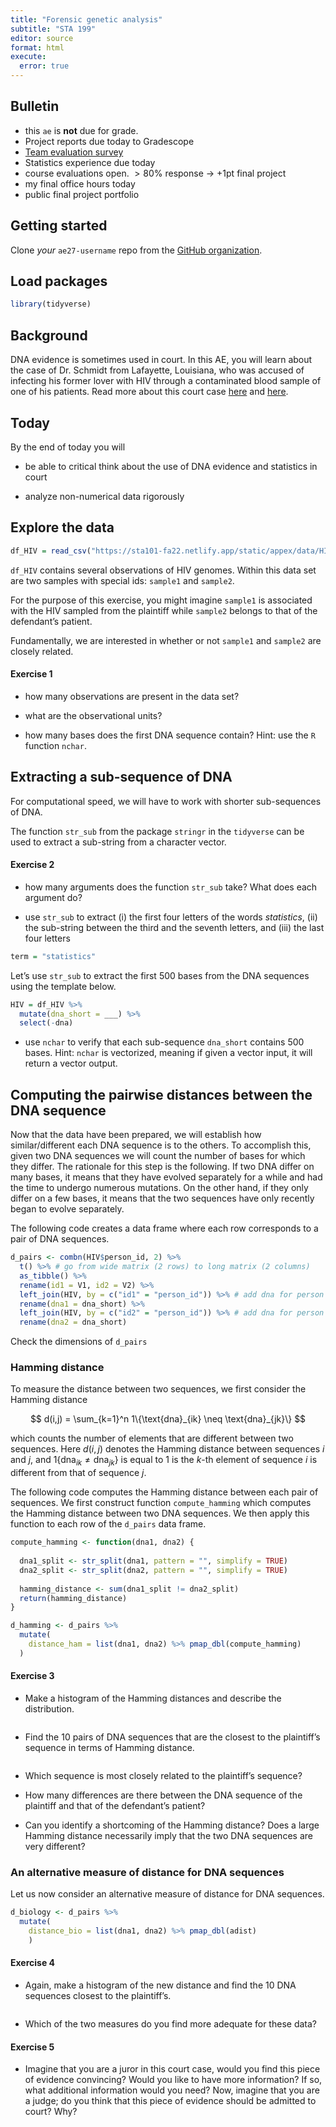 ```yaml
---
title: "Forensic genetic analysis"
subtitle: "STA 199"
editor: source
format: html
execute:
  error: true
---
```


## Bulletin

- this `ae` is **not** due for grade.
- Project reports due today to Gradescope
- [Team evaluation survey](https://forms.gle/MhSd8PWtSU3Jshvr9)
- Statistics experience due today
- course evaluations open. $>80\%$ response $\rightarrow$ +1pt final project
- my final office hours today
- public final project portfolio



## Getting started

Clone *your* `ae27-username` repo from the [GitHub organization](https://github.com/orgs/sta199-sp23-1/repositories).


## Load packages

```r
library(tidyverse)
```

## Background

DNA evidence is sometimes used in court. In this AE, you will learn about the case of Dr. Schmidt from Lafayette, Louisiana, who was accused of infecting his former lover with HIV through a contaminated blood sample of one of his patients. Read more about this court case [here](https://www.wired.com/story/strands-of-evidence-genetic-testing-trial/) and [here](https://www.science.org/content/article/novel-dna-evidence-may-get-its-day-court).

## Today

By the end of today you will

-   be able to critical think about the use of DNA evidence and statistics in court

-   analyze non-numerical data rigorously

## Explore the data

```r
df_HIV = read_csv("https://sta101-fa22.netlify.app/static/appex/data/HIV.csv")
```

`df_HIV` contains several observations of HIV genomes. Within this data set are two samples with special ids: `sample1` and `sample2`. 

For the purpose of this exercise, you might imagine `sample1` is associated with the HIV sampled from the plaintiff while `sample2` belongs to that of the defendant's patient.

Fundamentally, we are interested in whether or not `sample1` and `sample2` are closely related.

#### Exercise 1

-   how many observations are present in the data set?

-   what are the observational units?

-   how many bases does the first DNA sequence contain? Hint: use the `R` function `nchar`.

## Extracting a sub-sequence of DNA

For computational speed, we will have to work with shorter sub-sequences of DNA.

The function `str_sub` from the package `stringr` in the `tidyverse` can be used to extract a sub-string from a character vector.

#### Exercise 2

-   how many arguments does the function `str_sub` take? What does each argument do?

-   use `str_sub` to extract (i) the first four letters of the words *statistics*, (ii) the sub-string between the third and the seventh letters, and (iii) the last four letters

```r
term = "statistics"
```


Let's use `str_sub` to extract the first 500 bases from the DNA sequences using the template below.

```r
HIV = df_HIV %>% 
  mutate(dna_short = ___) %>%
  select(-dna)
```

-   use `nchar` to verify that each sub-sequence `dna_short` contains 500 bases. Hint: `nchar` is vectorized, meaning if given a vector input, it will return a vector output.

## Computing the pairwise distances between the DNA sequence

Now that the data have been prepared, we will establish how similar/different each DNA sequence is to the others. To accomplish this, given two DNA sequences we will count the number of bases for which they differ. The rationale for this step is the following. If two DNA differ on many bases, it means that they have evolved separately for a while and had the time to undergo numerous mutations. On the other hand, if they only differ on a few bases, it means that the two sequences have only recently began to evolve separately.

The following code creates a data frame where each row corresponds to a pair of DNA sequences.

```r
d_pairs <- combn(HIV$person_id, 2) %>%
  t() %>% # go from wide matrix (2 rows) to long matrix (2 columns)
  as_tibble() %>%
  rename(id1 = V1, id2 = V2) %>%
  left_join(HIV, by = c("id1" = "person_id")) %>% # add dna for person 1
  rename(dna1 = dna_short) %>%
  left_join(HIV, by = c("id2" = "person_id")) %>% # add dna for person 1
  rename(dna2 = dna_short)
```

Check the dimensions of `d_pairs`

### Hamming distance

To measure the distance between two sequences, we first consider the Hamming distance

$$
d(i,j) = \sum_{k=1}^n 1\{\text{dna}_{ik} \neq \text{dna}_{jk}\} 
$$

which counts the number of elements that are different between two sequences. Here $d(i,j)$ denotes the Hamming distance between sequences $i$ and $j$, and $1\{\text{dna}_{ik} \neq \text{dna}_{jk}\}$ is equal to $1$ is the $k$-th element of sequence $i$ is different from that of sequence $j$.

The following code computes the Hamming distance between each pair of sequences. We first construct function `compute_hamming` which computes the Hamming distance between two DNA sequences. We then apply this function to each row of the `d_pairs` data frame.

```r
compute_hamming <- function(dna1, dna2) {
  
  dna1_split <- str_split(dna1, pattern = "", simplify = TRUE)
  dna2_split <- str_split(dna2, pattern = "", simplify = TRUE)
  
  hamming_distance <- sum(dna1_split != dna2_split)
  return(hamming_distance)
}

d_hamming <- d_pairs %>%
  mutate(
    distance_ham = list(dna1, dna2) %>% pmap_dbl(compute_hamming)
  )
```

#### Exercise 3

- Make a histogram of the Hamming distances and describe the distribution.

```r

```

- Find the 10 pairs of DNA sequences that are the closest to the plaintiff's sequence in terms of Hamming distance.

```r

```

- Which sequence is most closely related to the plaintiff's sequence?

- How many differences are there between the DNA sequence of the plaintiff and that of the defendant's patient?

- Can you identify a shortcoming of the Hamming distance? Does a large Hamming distance necessarily imply that the two DNA sequences are very different?

### An alternative measure of distance for DNA sequences

Let us now consider an alternative measure of distance for DNA sequences.

```r
d_biology <- d_pairs %>%
  mutate(
    distance_bio = list(dna1, dna2) %>% pmap_dbl(adist)
    )
```

#### Exercise 4

- Again, make a histogram of the new distance and find the 10 DNA sequences closest to the plaintiff's.

```r

```

- Which of the two measures do you find more adequate for these data?

#### Exercise 5

- Imagine that you are a juror in this court case, would you find this piece of evidence convincing? Would you like to have more information? If so, what additional information would you need? Now, imagine that you are a judge; do you think that this piece of evidence should be admitted to court? Why?